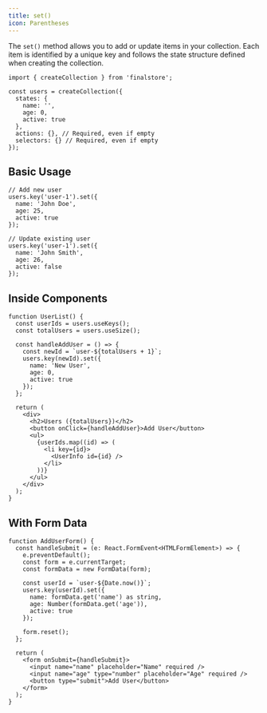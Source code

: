 ```yaml
---
title: set()
icon: Parentheses
---
```


The `set()` method allows you to add or update items in your collection. Each item is identified by a unique key and follows the state structure defined when creating the collection.

```tsx
import { createCollection } from 'finalstore';

const users = createCollection({
  states: {
    name: '',
    age: 0,
    active: true
  },
  actions: {}, // Required, even if empty
  selectors: {} // Required, even if empty
});
```

## Basic Usage

```tsx
// Add new user
users.key('user-1').set({
  name: 'John Doe',
  age: 25,
  active: true
});

// Update existing user
users.key('user-1').set({
  name: 'John Smith',
  age: 26,
  active: false
});
```

## Inside Components

```tsx
function UserList() {
  const userIds = users.useKeys();
  const totalUsers = users.useSize();

  const handleAddUser = () => {
    const newId = `user-${totalUsers + 1}`;
    users.key(newId).set({
      name: 'New User',
      age: 0,
      active: true
    });
  };

  return (
    <div>
      <h2>Users ({totalUsers})</h2>
      <button onClick={handleAddUser}>Add User</button>
      <ul>
        {userIds.map((id) => (
          <li key={id}>
            <UserInfo id={id} />
          </li>
        ))}
      </ul>
    </div>
  );
}
```

## With Form Data

```tsx
function AddUserForm() {
  const handleSubmit = (e: React.FormEvent<HTMLFormElement>) => {
    e.preventDefault();
    const form = e.currentTarget;
    const formData = new FormData(form);

    const userId = `user-${Date.now()}`;
    users.key(userId).set({
      name: formData.get('name') as string,
      age: Number(formData.get('age')),
      active: true
    });

    form.reset();
  };

  return (
    <form onSubmit={handleSubmit}>
      <input name="name" placeholder="Name" required />
      <input name="age" type="number" placeholder="Age" required />
      <button type="submit">Add User</button>
    </form>
  );
}
```
